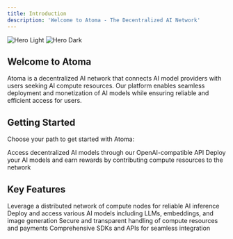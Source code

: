 ```yaml
---
title: Introduction
description: 'Welcome to Atoma - The Decentralized AI Network'
---
```


<img
  className="block dark:hidden"
  src="/images/hero-light.svg"
  alt="Hero Light"
/>
<img
  className="hidden dark:block"
  src="/images/hero-dark.svg"
  alt="Hero Dark"
/>

## Welcome to Atoma

Atoma is a decentralized AI network that connects AI model providers with users seeking AI compute resources. Our platform enables seamless deployment and monetization of AI models while ensuring reliable and efficient access for users.

## Getting Started

Choose your path to get started with Atoma:

<CardGroup cols={2}>
  <Card
    title="Use the API"
    icon="cloud"
    href="/cloud/get-started/introduction"
  >
    Access decentralized AI models through our OpenAI-compatible API
  </Card>
  <Card
    title="Run a Node"
    icon="server"
    href="/node/get-started/setup-node"
  >
    Deploy your AI models and earn rewards by contributing compute resources to the network
  </Card>
</CardGroup>

## Key Features

<CardGroup cols={2}>
  <Card
    title="Decentralized Infrastructure"
    icon="network-wired"
    href="/documentation/architecture/overview"
  >
    Leverage a distributed network of compute nodes for reliable AI inference
  </Card>
  <Card
    title="Multiple Model Support"
    icon="brain"
    href="/node/technical-reference/inference-services"
  >
    Deploy and access various AI models including LLMs, embeddings, and image generation
  </Card>
  <Card
    title="Smart Contracts"
    icon="file-contract"
    href="/node/technical-reference/atoma-contract"
  >
    Secure and transparent handling of compute resources and payments
  </Card>
  <Card
    title="Developer Tools"
    icon="code"
    href="/cloud/api-reference/overview"
  >
    Comprehensive SDKs and APIs for seamless integration
  </Card>
</CardGroup>
